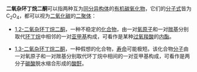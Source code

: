{{double image|right|1,2-Dioxetanedione.svg|100|1,3-dioxetanedione-2D.png|170|1,2-二氧杂环丁烷二酮分子中四元环内的两个氧原子相邻（左）。1,3-二氧杂环丁烷二酮分子中四元环内的两个氧原子相隔一个碳原子（右）}}

'''二氧杂环丁烷二酮'''可以指两种互为[[同分异构体|同分异构体]]的[[有机物|有机]][[碳氧化物|碳氧化物]]，它们的[[分子式|分子式]]皆为C<sub>2</sub>O<sub>4</sub>，都可以视为[[二氧化碳|二氧化碳]]的[[二聚体|二聚体]]：

* [[1,2-二氧杂环丁烷二酮|1,2-二氧杂环丁烷二酮]]，一种不稳定的[[化合物|化合物]]，由一对[[氧|氧]][[原子|原子]]和一对[[羰基|羰基]]分别取代[[环丁烷|环丁烷]]中相邻的一对[[亚甲基|亚甲基]]构成，可看作是某种[[过氧羧酸|过氧羧酸]]的[[内酯|内酯]]。

* [[1,3-二氧杂环丁烷二酮|1,3-二氧杂环丁烷二酮]]，一种假想的化合物，[[寿命|寿命]]可能极短。该化合物[[分子|分子]]由一对氧原子和一对羰基分别取代环丁烷中相间的一对亚甲基构成，可看作是两分子[[碳酸|碳酸]]脱水缩合形成的[[酸酐|酸酐]]。
{{chemdab}}